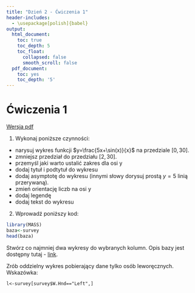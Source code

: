 ```yaml
---
title: "Dzień 2 - Ćwiczenia 1"
header-includes:
  - \usepackage[polish]{babel}
output:
  html_document:
    toc: true
    toc_depth: 5
    toc_float:
      collapsed: false
      smooth_scroll: false
  pdf_document:
    toc: yes
    toc_depth: '5'
---
```

<style type="text/css">
.title {
  display: none;
}

.table {
    width:70%;
}

#getting-started img {
  margin-right: 10px;
}

</style>



# Ćwiczenia 1

[Wersja pdf](cwiczenia1.pdf)

1. Wykonaj poniższe czynności:
* narysuj wykres funkcji $y=\frac{5x+\sin(x)}{x}$ na przedziale $[0,30]$.
* zmniejsz przedział do przedziału $[2,30]$.
* przemyśl jaki warto ustalić zakres dla osi y
* dodaj tytuł i podtytuł do wykresu
* dodaj asymptotę do wykresu (innymi słowy dorysuj prostą $y=5$ linią przerywaną).
* zmień orientację liczb na osi y
* dodaj legendę
* dodaj tekst do wykresu

2. Wprowadź poniższy kod:

```r
library(MASS)
baza<-survey
head(baza)
```

Stwórz co najmniej dwa wykresy do wybranych kolumn. 
Opis bazy jest dostępny tutaj - [link](https://www.rdocumentation.org/packages/MASS/versions/7.3-51.1/topics/survey).

Zrób oddzielny wykres pobierający dane tylko osób leworęcznych.
Wskazówka: 

```
l<-survey[survey$W.Hnd=="Left",]
```




</div>

